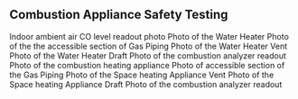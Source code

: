 ## Combustion Appliance Safety Testing
<Repeatable path="combustion_safety_tests" parent={props.project}>  
    <LabelValue label="Appliance Type" path="appliance_type" parent={props.project} /> 
        <Photo
        id="indoor_ambient_air_co_level_photo"
        label="Indoor ambient air CO level - Photo"
        parent={props.project}
    >
        Indoor ambient air CO level readout photo
    </Photo>
    <LabelValue label="Does the ambient CO test pass?" path="ambient_CO_test" parent={props.project}  /> 
    <ShowOrHide path="appliance_type" value="Gas/Oil Water Heater" parent={props.project} >
        <Photo
            id="water_heater_photo"
            label="Water heater - Photo"
            parent={props.project}
        >
            Photo of the Water Heater
        </Photo>
        <Photo
            id="water_heater_pipe_connection_leak_check_photo"
            label="Pipe Connection Leak Check - Photo"
            parent={props.project}
        >
            Photo of the the accessible section of
            Gas Piping
        </Photo>
        <LabelValue label="Does the gas leak detection test pass?" path="water_heater_gas_leak_detection_test" parent={props.project}  />
        <Photo
            id="water_heater_vent_photo"
            label="Water Heater Vent - Photo"
            parent={props.project}t
        >
            Photo of the Water Heater Vent
        </Photo>
        <Photo
            id="water_heater_draft_photo"
            label="Water Heater Draft – Photo"
            parent={props.project}
        >
            Photo of the Water Heater Draft
        </Photo>
        <LabelValue label="Does the spillage test(s) pass?" path="water_heater_spillage_test" parent={props.project} />
        <Photo
            id="water_heater_co_measurement_photo"
            label="Water heater CO measurement – Photo "
            parent={props.project}
        >
            Photo of the combustion analyzer readout
        </Photo>
        <LabelValue label="Does the undiluted CO test pass?" path="water_heater_undiluted_CO_test"  parent={props.project} />
    </ShowOrHide>
    <ShowOrHide path="appliance_type" value="Gas/Oil Furnace/Boiler" parent={props.project} >
        <Photo
            id="space_heating_appliance_photo"
            label="Space Heating Appliance - Photo"
            parent={props.project}
        >
            Photo of the combustion heating
            appliance
        </Photo>
        <Photo
            id="space_heating_pipe_connection_leak_check_photo"
            label="Pipe Connection Leak Check - Photo"
            parent={props.project}
        >
            Photo of accessible section of the Gas
            Piping
        </Photo>
        <LabelValue label="Does the gas leak detection test pass?" path="space_heating_gas_leak_detection_test" parent={props.project} />
        <Photo
            id="space_heating_appliance_vent_photo"
            label="Space heating Appliance Vent - Photo"
            parent={props.project}
        >
            Photo of the Space heating Appliance
            Vent
        </Photo>
        <Photo
            id="space_heating_appliance_draft_photo"
            label="Space heating Appliance Draft – Photo"
            parent={props.project}
        >
            Photo of the Space heating Appliance
            Draft
        </Photo>
        <LabelValue label="Does the spillage test(s) pass?" path="space_heating_spillage_test" parent={props.project} />
        <Photo
            id="space_heating_appliance_co_measurement_photo"
            label="Space heating Appliance CO measurement – Photo "
            parent={props.project}
        >
            Photo of the combustion analyzer readout
        </Photo>
        <LabelValue label="Does the undiluted CO test pass?" path="space_heating_undiluted_CO_test" parent={props.project} />
    </ShowOrHide>              
</Repeatable>
